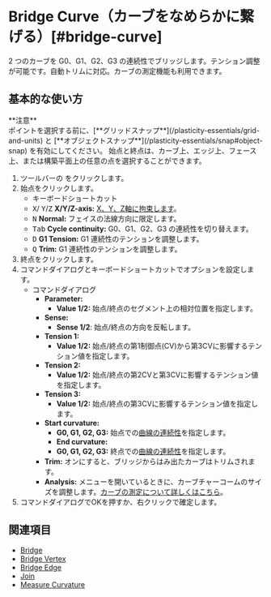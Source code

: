 
# Bridge Curve（カーブをなめらかに繋げる）[#bridge-curve]

<Reference shortcut="" command="Bridge Curve" button="ツールバー" buttonIcon='button-bridge-curve'/>

2 つのカーブを G0、G1、G2、G3 の連続性でブリッジします。テンション調整が可能です。自動トリムに対応。カーブの測定機能も利用できます。

## 基本的な使い方

<Callout emoji="❗">
    **注意**<br />
ポイントを選択する前に、[**グリッドスナップ**](/plasticity-essentials/grid-and-units) と [**オブジェクトスナップ**](/plasticity-essentials/snap#object-snap) を有効にしてください。
</Callout>
<Callout type="info" emoji="ℹ️">
始点と終点は、カーブ上、エッジ上、フェース上、または構築平面上の任意の点を選択することができます。
</Callout>

1. ツールバーの <ButtonIcon type="button-bridge-curve" /> をクリックします。
2. 始点をクリックします。
     - <Kst>キーボードショートカット</Kst>
     - <kbd>X</kbd>/ <kbd>Y</kbd>/<kbd>Z</kbd> **X/Y/Z-axis:** [X、Y、Z軸に拘束します](/tool/sketching-essentials#constrain-to-an-axis)。
     - <kbd>N</kbd> **Normal:** フェイスの法線方向に限定します。
     - <kbd>Tab</kbd> **Cycle continuity:** G0、G1、G2、G3 の連続性を切り替えます。
     - <kbd>D</kbd> **G1 Tension:**  G1 連続性のテンションを調整します。 
     - <kbd>Q</kbd> **Trim:**  G1 連続性のテンションを調整します。 
3. 終点をクリックします。
4. コマンドダイアログとキーボードショートカットでオプションを設定します。
     - <Kst>コマンドダイアログ</Kst>
          - **Parameter:**
               - **Value 1/2:** 始点/終点のセグメント上の相対位置を指定します。
          - **Sense:** 
               - **Sense 1/2**: 始点/終点の方向を反転します。
          - **Tension 1:**
               - **Value 1/2:** 始点/終点の第1制御点(CV)から第3CVに影響するテンション値を指定します。
          - **Tension 2:**
               - **Value 1/2:** 始点/終点の第2CVと第3CVに影響するテンション値を指定します。
          - **Tension 3:**
               - **Value 1/2:** 始点/終点の第3CVに影響するテンション値を指定します。
          - **Start curvature:**
               - **G0, G1, G2, G3:** 始点での[曲線の連続性](/cad-essentials/continuity-curve-and-surface)を指定します。
               - **End curvature:**
               - **G0, G1, G2, G3:** 終点での[曲線の連続性](/cad-essentials/continuity-curve-and-surface)を指定します。
          -  **Trim:** オンにすると、ブリッジからはみ出たカーブはトリムされます。
          - **Analysis:** メニューを開いているときに、カーブチャーコームのサイズを調整します。[カーブの測定について詳しくはこちら](/sketch/measure-curvature)。
5. コマンドダイアログでOKを押すか、右クリックで確定します。

<VideoPlayer fileName="bridge-curve"/>

## 関連項目
- [Bridge](bridge)
- [Bridge Vertex](bridge-vertex)
- [Bridge Edge](bridge-edge)
- [Join](join)
- [Measure Curvature](/sketch/measure-curvature)